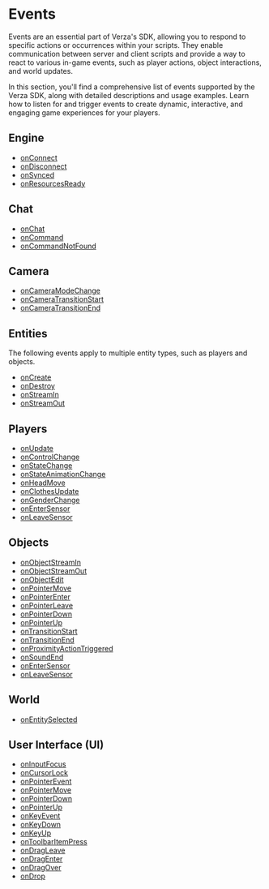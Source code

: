 
# Events

Events are an essential part of Verza's SDK, allowing you to respond to specific actions or occurrences within your scripts. They enable communication between server and client scripts and provide a way to react to various in-game events, such as player actions, object interactions, and world updates.

In this section, you'll find a comprehensive list of events supported by the Verza SDK, along with detailed descriptions and usage examples. Learn how to listen for and trigger events to create dynamic, interactive, and engaging game experiences for your players.

<DocCardList />

## Engine

- [onConnect](./engine/onConnect)
- [onDisconnect](./engine/onDisconnect)
- [onSynced](./engine/onSynced)
- [onResourcesReady](./engine/onResourcesReady)

## Chat

- [onChat](./chat/onChat)
- [onCommand](./chat/onCommand)
- [onCommandNotFound](./chat/onCommandNotFound)

## Camera

- [onCameraModeChange](./camera/onCameraModeChange)
- [onCameraTransitionStart](./camera/onCameraTransitionStart)
- [onCameraTransitionEnd](./camera/onCameraTransitionEnd)

## Entities

The following events apply to multiple entity types, such as players and objects.

- [onCreate](./entities/onCreate)
- [onDestroy](./entities/onDestroy)
- [onStreamIn](./entities/onStreamIn)
- [onStreamOut](./entities/onStreamOut)

## Players

- [onUpdate](./players/onUpdate)
- [onControlChange](./players/onControlChange)
- [onStateChange](./players/onStateChange)
- [onStateAnimationChange](./players/onStateAnimationChange)
- [onHeadMove](./players/onHeadMove)
- [onClothesUpdate](./players/onClothesUpdate)
- [onGenderChange](./players/onGenderChange)
- [onEnterSensor](./players/onEnterSensor)
- [onLeaveSensor](./players/onLeaveSensor)

## Objects

- [onObjectStreamIn](./objects/onObjectStreamIn)
- [onObjectStreamOut](./objects/onObjectStreamOut)
- [onObjectEdit](./objects/onObjectEdit)
- [onPointerMove](./objects/onPointerMove)
- [onPointerEnter](./objects/onPointerEnter)
- [onPointerLeave](./objects/onPointerLeave)
- [onPointerDown](./objects/onPointerDown)
- [onPointerUp](./objects/onPointerUp)
- [onTransitionStart](./objects/onTransitionStart)
- [onTransitionEnd](./objects/onTransitionEnd)
- [onProximityActionTriggered](./objects/onProximityActionTriggered)
- [onSoundEnd](./objects/onSoundEnd)
- [onEnterSensor](./objects/onEnterSensor)
- [onLeaveSensor](./objects/onLeaveSensor)

## World

- [onEntitySelected](./world/onEntitySelected)

## User Interface (UI)

- [onInputFocus](./ui/onInputFocus)
- [onCursorLock](./ui/onCursorLock)
- [onPointerEvent](./ui/onPointerEvent)
- [onPointerMove](./ui/onPointerMove)
- [onPointerDown](./ui/onPointerDown)
- [onPointerUp](./ui/onPointerUp)
- [onKeyEvent](./ui/onKeyEvent)
- [onKeyDown](./ui/onKeyDown)
- [onKeyUp](./ui/onKeyUp)
- [onToolbarItemPress](./ui/onToolbarItemPress)
- [onDragLeave](./ui/onDragLeave)
- [onDragEnter](./ui/onDragEnter)
- [onDragOver](./ui/onDragOver)
- [onDrop](./ui/onDrop)
